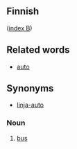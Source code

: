 ==Finnish==
([[Wiktionary:Finnish_index_b|index B]])

==Related words==

*[[auto]]

==Synonyms==

*[[linja-auto]]

===Noun===

# [[bus]]